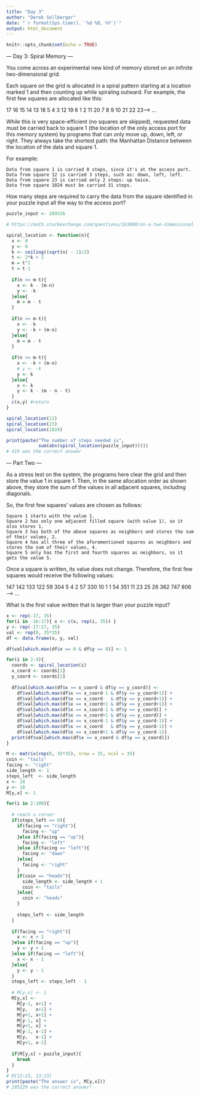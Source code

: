 ```yaml
---
title: "Day 3"
author: "Derek Sollberger"
date: "`r format(Sys.time(), '%d %B, %Y')`"
output: html_document
---
```


```r
knitr::opts_chunk$set(echo = TRUE)
```

--- Day 3: Spiral Memory ---

You come across an experimental new kind of memory stored on an infinite two-dimensional grid.

Each square on the grid is allocated in a spiral pattern starting at a location marked 1 and then counting up while spiraling outward. For example, the first few squares are allocated like this:

17  16  15  14  13
18   5   4   3  12
19   6   1   2  11
20   7   8   9  10
21  22  23---> ...

While this is very space-efficient (no squares are skipped), requested data must be carried back to square 1 (the location of the only access port for this memory system) by programs that can only move up, down, left, or right. They always take the shortest path: the Manhattan Distance between the location of the data and square 1.

For example:

    Data from square 1 is carried 0 steps, since it's at the access port.
    Data from square 12 is carried 3 steps, such as: down, left, left.
    Data from square 23 is carried only 2 steps: up twice.
    Data from square 1024 must be carried 31 steps.

How many steps are required to carry the data from the square identified in your puzzle input all the way to the access port?

```r
puzzle_input <- 289326
```

```r
# https://math.stackexchange.com/questions/163080/on-a-two-dimensional-grid-is-there-a-formula-i-can-use-to-spiral-coordinates-in

spiral_location <- function(n){
  x <- 0
  y <- 0
  k <- ceiling((sqrt(n) - 1)/2)
  t <- 2*k + 1
  m = t^2
  t = t-1
  
  if(n >= m-t){
    x <- k - (m-n)
    y <- -k
  }else{
    m = m - t
  }
  
  if(n >= m-t){
    x <- -k
    y <- -k + (m-n)
  }else{
    m = m - t
  }
  
  if(n >= m-t){
    x <- -k + (m-n)
    # y <- -k
    y <- k
  }else{
    x <- k
    y <- k - (m - n - t)
  }
  c(x,y) #return
}

spiral_location(12)
spiral_location(23)
spiral_location(1024)
```
```r
print(paste("The number of steps needed is",
            sum(abs(spiral_location(puzzle_input)))))
# 419 was the correct answer
```

--- Part Two ---

As a stress test on the system, the programs here clear the grid and then store the value 1 in square 1. Then, in the same allocation order as shown above, they store the sum of the values in all adjacent squares, including diagonals.

So, the first few squares' values are chosen as follows:

    Square 1 starts with the value 1.
    Square 2 has only one adjacent filled square (with value 1), so it also stores 1.
    Square 3 has both of the above squares as neighbors and stores the sum of their values, 2.
    Square 4 has all three of the aforementioned squares as neighbors and stores the sum of their values, 4.
    Square 5 only has the first and fourth squares as neighbors, so it gets the value 5.

Once a square is written, its value does not change. Therefore, the first few squares would receive the following values:

147  142  133  122   59
304    5    4    2   57
330   10    1    1   54
351   11   23   25   26
362  747  806--->   ...

What is the first value written that is larger than your puzzle input?

```r
x <- rep(-17, 35)
for(i in -16:17){ x <- c(x, rep(i, 35)) }
y <- rep(-17:17, 35)
val <- rep(0, 35*35)
df <- data.frame(x, y, val)
```

```r
df$val[which.max(df$x == 0 & df$y == 0)] <- 1
```

```r
for(i in 2:4){
  coords <- spiral_location(i)
  x_coord <- coords[1]
  y_coord <- coords[2]
  
  df$val[which.max(df$x == x_coord & df$y == y_coord)] <-
    df$val[which.max(df$x == x_coord-1 & df$y == y_coord+1)] +
    df$val[which.max(df$x == x_coord   & df$y == y_coord+1)] +
    df$val[which.max(df$x == x_coord+1 & df$y == y_coord+1)] +
    df$val[which.max(df$x == x_coord-1 & df$y == y_coord)] +
    df$val[which.max(df$x == x_coord+1 & df$y == y_coord)] +
    df$val[which.max(df$x == x_coord-1 & df$y == y_coord-1)] +
    df$val[which.max(df$x == x_coord   & df$y == y_coord-1)] +
    df$val[which.max(df$x == x_coord+1 & df$y == y_coord-1)]
  print(df$val[which.max(df$x == x_coord & df$y == y_coord)])
}
```
```r
M <- matrix(rep(0, 35*35), nrow = 35, ncol = 35)
coin <- "tails"
facing <- "right"
side_length <- 1
steps_left  <- side_length
x <- 18
y <- 18
M[y,x] <- 1

for(i in 2:100){
  
  # reach a corner
  if(steps_left == 0){
    if(facing == "right"){
      facing <- "up"
    }else if(facing == "up"){
      facing <- "left"
    }else if(facing == "left"){
      facing <- "down"
    }else{
      facing <- "right"
    }
    if(coin == "heads"){
      side_length <- side_length + 1
      coin <- "tails"
    }else{
      coin <- "heads"
    }
    
    steps_left <- side_length
  }
  
  if(facing == "right"){
    x <- x + 1
  }else if(facing == "up"){
    y <- y + 1
  }else if(facing == "left"){
    x <- x - 1
  }else{
    y <- y - 1
  }
  steps_left <- steps_left - 1
  
  # M[y,x] <- i
  M[y,x] <-
    M[y-1, x+1] +
    M[y,   x+1] +
    M[y+1, x+1] +
    M[y-1, x] +
    M[y+1, x] +
    M[y-1, x-1] +
    M[y,   x-1] +
    M[y+1, x-1]
  
  if(M[y,x] > puzzle_input){
    break
  }
}
# M[13:23, 13:23]
print(paste("The answer is", M[y,x]))
# 295229 was the correct answer!
```

